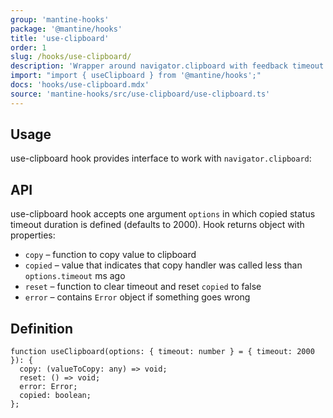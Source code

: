 ```yaml
---
group: 'mantine-hooks'
package: '@mantine/hooks'
title: 'use-clipboard'
order: 1
slug: /hooks/use-clipboard/
description: 'Wrapper around navigator.clipboard with feedback timeout'
import: "import { useClipboard } from '@mantine/hooks';"
docs: 'hooks/use-clipboard.mdx'
source: 'mantine-hooks/src/use-clipboard/use-clipboard.ts'
---
```



## Usage

use-clipboard hook provides interface to work with `navigator.clipboard`:

<UseClipboardDemo />

## API

use-clipboard hook accepts one argument `options` in which copied status timeout duration is defined (defaults to 2000).
Hook returns object with properties:

- `copy` – function to copy value to clipboard
- `copied` – value that indicates that copy handler was called less than `options.timeout` ms ago
- `reset` – function to clear timeout and reset `copied` to false
- `error` – contains `Error` object if something goes wrong

## Definition

```tsx
function useClipboard(options: { timeout: number } = { timeout: 2000 }): {
  copy: (valueToCopy: any) => void;
  reset: () => void;
  error: Error;
  copied: boolean;
};
```
